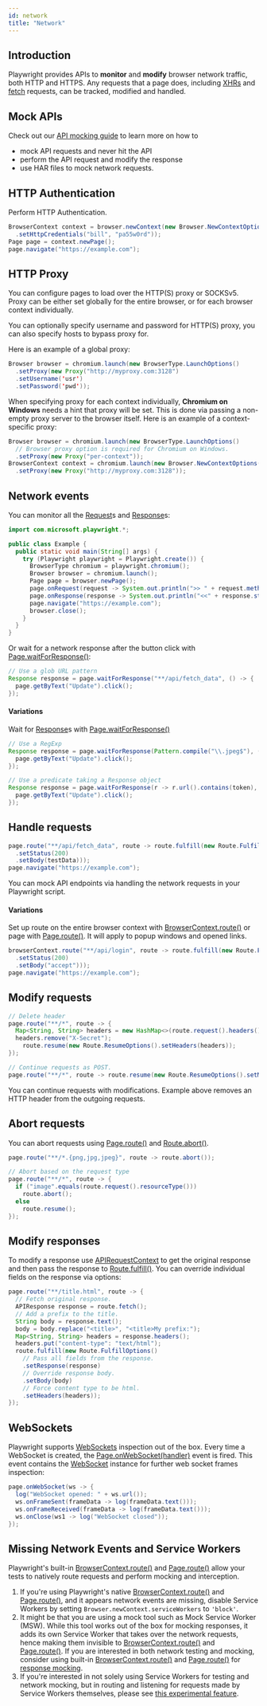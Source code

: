 ```yaml
---
id: network
title: "Network"
---
```


## Introduction

Playwright provides APIs to **monitor** and **modify** browser network traffic, both HTTP and HTTPS. Any requests that a page does, including [XHRs](https://developer.mozilla.org/en-US/docs/Web/API/XMLHttpRequest) and [fetch](https://developer.mozilla.org/en-US/docs/Web/API/Fetch_API) requests, can be tracked, modified and handled.

## Mock APIs

Check out our [API mocking guide](./mock.mdx) to learn more on how to 
- mock API requests and never hit the API
- perform the API request and modify the response
- use HAR files to mock network requests.

## HTTP Authentication

Perform HTTP Authentication.

```java
BrowserContext context = browser.newContext(new Browser.NewContextOptions()
  .setHttpCredentials("bill", "pa55w0rd"));
Page page = context.newPage();
page.navigate("https://example.com");
```

## HTTP Proxy

You can configure pages to load over the HTTP(S) proxy or SOCKSv5. Proxy can be either set globally for the entire browser, or for each browser context individually.

You can optionally specify username and password for HTTP(S) proxy, you can also specify hosts to bypass proxy for.

Here is an example of a global proxy:

```java
Browser browser = chromium.launch(new BrowserType.LaunchOptions()
  .setProxy(new Proxy("http://myproxy.com:3128")
  .setUsername('usr')
  .setPassword('pwd'));
```

When specifying proxy for each context individually, **Chromium on Windows** needs a hint that proxy will be set. This is done via passing a non-empty proxy server to the browser itself. Here is an example of a context-specific proxy:

```java
Browser browser = chromium.launch(new BrowserType.LaunchOptions()
  // Browser proxy option is required for Chromium on Windows.
  .setProxy(new Proxy("per-context"));
BrowserContext context = chromium.launch(new Browser.NewContextOptions()
  .setProxy(new Proxy("http://myproxy.com:3128"));
```

## Network events

You can monitor all the [Request]s and [Response]s:

```java
import com.microsoft.playwright.*;

public class Example {
  public static void main(String[] args) {
    try (Playwright playwright = Playwright.create()) {
      BrowserType chromium = playwright.chromium();
      Browser browser = chromium.launch();
      Page page = browser.newPage();
      page.onRequest(request -> System.out.println(">> " + request.method() + " " + request.url()));
      page.onResponse(response -> System.out.println("<<" + response.status() + " " + response.url()));
      page.navigate("https://example.com");
      browser.close();
    }
  }
}
```

Or wait for a network response after the button click with [Page.waitForResponse()](/api/class-page.mdx#page-wait-for-response):

```java
// Use a glob URL pattern
Response response = page.waitForResponse("**/api/fetch_data", () -> {
  page.getByText("Update").click();
});
```

#### Variations

Wait for [Response]s with [Page.waitForResponse()](/api/class-page.mdx#page-wait-for-response)

```java
// Use a RegExp
Response response = page.waitForResponse(Pattern.compile("\\.jpeg$"), () -> {
  page.getByText("Update").click();
});

// Use a predicate taking a Response object
Response response = page.waitForResponse(r -> r.url().contains(token), () -> {
  page.getByText("Update").click();
});
```

## Handle requests

```java
page.route("**/api/fetch_data", route -> route.fulfill(new Route.FulfillOptions()
  .setStatus(200)
  .setBody(testData)));
page.navigate("https://example.com");
```

You can mock API endpoints via handling the network requests in your Playwright script.

#### Variations

Set up route on the entire browser context with [BrowserContext.route()](/api/class-browsercontext.mdx#browser-context-route) or page with [Page.route()](/api/class-page.mdx#page-route). It will apply to popup windows and opened links.

```java
browserContext.route("**/api/login", route -> route.fulfill(new Route.FulfillOptions()
  .setStatus(200)
  .setBody("accept")));
page.navigate("https://example.com");
```

## Modify requests

```java
// Delete header
page.route("**/*", route -> {
  Map<String, String> headers = new HashMap<>(route.request().headers());
  headers.remove("X-Secret");
    route.resume(new Route.ResumeOptions().setHeaders(headers));
});

// Continue requests as POST.
page.route("**/*", route -> route.resume(new Route.ResumeOptions().setMethod("POST")));
```

You can continue requests with modifications. Example above removes an HTTP header from the outgoing requests.

## Abort requests

You can abort requests using [Page.route()](/api/class-page.mdx#page-route) and [Route.abort()](/api/class-route.mdx#route-abort).

```java
page.route("**/*.{png,jpg,jpeg}", route -> route.abort());

// Abort based on the request type
page.route("**/*", route -> {
  if ("image".equals(route.request().resourceType()))
    route.abort();
  else
    route.resume();
});
```

## Modify responses

To modify a response use [APIRequestContext] to get the original response and then pass the response to [Route.fulfill()](/api/class-route.mdx#route-fulfill). You can override individual fields on the response via options:

```java
page.route("**/title.html", route -> {
  // Fetch original response.
  APIResponse response = route.fetch();
  // Add a prefix to the title.
  String body = response.text();
  body = body.replace("<title>", "<title>My prefix:");
  Map<String, String> headers = response.headers();
  headers.put("content-type": "text/html");
  route.fulfill(new Route.FulfillOptions()
    // Pass all fields from the response.
    .setResponse(response)
    // Override response body.
    .setBody(body)
    // Force content type to be html.
    .setHeaders(headers));
});
```

## WebSockets

Playwright supports [WebSockets](https://developer.mozilla.org/en-US/docs/Web/API/WebSockets_API) inspection out of the box. Every time a WebSocket is created, the [Page.onWebSocket(handler)](/api/class-page.mdx#page-event-web-socket) event is fired. This event contains the [WebSocket] instance for further web socket frames inspection:

```java
page.onWebSocket(ws -> {
  log("WebSocket opened: " + ws.url());
  ws.onFrameSent(frameData -> log(frameData.text()));
  ws.onFrameReceived(frameData -> log(frameData.text()));
  ws.onClose(ws1 -> log("WebSocket closed"));
});
```

## Missing Network Events and Service Workers

Playwright's built-in [BrowserContext.route()](/api/class-browsercontext.mdx#browser-context-route) and [Page.route()](/api/class-page.mdx#page-route) allow your tests to natively route requests and perform mocking and interception.
1. If you're using Playwright's native [BrowserContext.route()](/api/class-browsercontext.mdx#browser-context-route) and [Page.route()](/api/class-page.mdx#page-route), and it appears network events are missing, disable Service Workers by setting `Browser.newContext.serviceWorkers` to `'block'`.
1. It might be that you are using a mock tool such as Mock Service Worker (MSW). While this tool works out of the box for mocking responses, it adds its own Service Worker that takes over the network requests, hence making them invisible to [BrowserContext.route()](/api/class-browsercontext.mdx#browser-context-route) and [Page.route()](/api/class-page.mdx#page-route). If you are interested in both network testing and mocking, consider using built-in [BrowserContext.route()](/api/class-browsercontext.mdx#browser-context-route) and [Page.route()](/api/class-page.mdx#page-route) for [response mocking](#handle-requests).
1. If you're interested in not solely using Service Workers for testing and network mocking, but in routing and listening for requests made by Service Workers themselves, please see [this experimental feature](https://github.com/microsoft/playwright/issues/15684).


[APIRequest]: /api/class-apirequest.mdx "APIRequest"
[APIRequestContext]: /api/class-apirequestcontext.mdx "APIRequestContext"
[APIResponse]: /api/class-apiresponse.mdx "APIResponse"
[APIResponseAssertions]: /api/class-apiresponseassertions.mdx "APIResponseAssertions"
[Browser]: /api/class-browser.mdx "Browser"
[BrowserContext]: /api/class-browsercontext.mdx "BrowserContext"
[BrowserType]: /api/class-browsertype.mdx "BrowserType"
[CDPSession]: /api/class-cdpsession.mdx "CDPSession"
[ConsoleMessage]: /api/class-consolemessage.mdx "ConsoleMessage"
[Dialog]: /api/class-dialog.mdx "Dialog"
[Download]: /api/class-download.mdx "Download"
[ElementHandle]: /api/class-elementhandle.mdx "ElementHandle"
[FileChooser]: /api/class-filechooser.mdx "FileChooser"
[FormData]: /api/class-formdata.mdx "FormData"
[Frame]: /api/class-frame.mdx "Frame"
[FrameLocator]: /api/class-framelocator.mdx "FrameLocator"
[JSHandle]: /api/class-jshandle.mdx "JSHandle"
[Keyboard]: /api/class-keyboard.mdx "Keyboard"
[Locator]: /api/class-locator.mdx "Locator"
[LocatorAssertions]: /api/class-locatorassertions.mdx "LocatorAssertions"
[Mouse]: /api/class-mouse.mdx "Mouse"
[Page]: /api/class-page.mdx "Page"
[PageAssertions]: /api/class-pageassertions.mdx "PageAssertions"
[Playwright]: /api/class-playwright.mdx "Playwright"
[PlaywrightAssertions]: /api/class-playwrightassertions.mdx "PlaywrightAssertions"
[PlaywrightException]: /api/class-playwrightexception.mdx "PlaywrightException"
[Request]: /api/class-request.mdx "Request"
[RequestOptions]: /api/class-requestoptions.mdx "RequestOptions"
[Response]: /api/class-response.mdx "Response"
[Route]: /api/class-route.mdx "Route"
[Selectors]: /api/class-selectors.mdx "Selectors"
[TimeoutError]: /api/class-timeouterror.mdx "TimeoutError"
[Touchscreen]: /api/class-touchscreen.mdx "Touchscreen"
[Tracing]: /api/class-tracing.mdx "Tracing"
[Video]: /api/class-video.mdx "Video"
[WebError]: /api/class-weberror.mdx "WebError"
[WebSocket]: /api/class-websocket.mdx "WebSocket"
[WebSocketFrame]: /api/class-websocketframe.mdx "WebSocketFrame"
[Worker]: /api/class-worker.mdx "Worker"
[Element]: https://developer.mozilla.org/en-US/docs/Web/API/element "Element"
[EvaluationArgument]: /evaluating.mdx#evaluation-argument "EvaluationArgument"
[Promise]: https://developer.mozilla.org/en-US/docs/Web/JavaScript/Reference/Global_Objects/Promise "Promise"
[iterator]: https://developer.mozilla.org/en-US/docs/Web/JavaScript/Reference/Iteration_protocols "Iterator"
[origin]: https://developer.mozilla.org/en-US/docs/Glossary/Origin "Origin"
[selector]: https://developer.mozilla.org/en-US/docs/Web/CSS/CSS_Selectors "selector"
[Serializable]: https://developer.mozilla.org/en-US/docs/Web/JavaScript/Reference/Global_Objects/JSON/stringify#Description "Serializable"
[UIEvent.detail]: https://developer.mozilla.org/en-US/docs/Web/API/UIEvent/detail "UIEvent.detail"
[UnixTime]: https://en.wikipedia.org/wiki/Unix_time "Unix Time"
[xpath]: https://developer.mozilla.org/en-US/docs/Web/XPath "xpath"

[boolean]: https://docs.oracle.com/javase/tutorial/java/nutsandbolts/datatypes.html "boolean"
[byte&#91;&#93;]: https://docs.oracle.com/javase/tutorial/java/nutsandbolts/datatypes.html "byte[]"
[Consumer]: https://docs.oracle.com/javase/8/docs/api/java/util/function/Consumer.html "Consumer"
[double]: https://docs.oracle.com/javase/tutorial/java/nutsandbolts/datatypes.html "double"
[InputStream]: https://docs.oracle.com/javase/8/docs/api/java/io/InputStream.html "InputStream"
[int]: https://docs.oracle.com/javase/tutorial/java/nutsandbolts/datatypes.html "int"
[JsonObject]: https://www.javadoc.io/doc/com.google.code.gson/gson/latest/com.google.gson/com/google/gson/JsonObject.html "JsonObject"
[List]: https://docs.oracle.com/javase/8/docs/api/java/util/List.html "List"
[Map]: https://docs.oracle.com/javase/8/docs/api/java/util/Map.html "Map"
[null]: https://docs.oracle.com/javase/specs/jls/se8/html/jls-3.html#jls-3.10.7 "null"
[Object]: https://docs.oracle.com/javase/8/docs/api/java/lang/Object.html "Object"
[Path]: https://docs.oracle.com/javase/8/docs/api/java/nio/file/Path.html "Path"
[Pattern]: https://docs.oracle.com/javase/8/docs/api/java/util/regex/Pattern.html "Pattern"
[Predicate]: https://docs.oracle.com/javase/8/docs/api/java/util/function/Predicate.html "Predicate"
[void]: https://docs.oracle.com/javase/tutorial/java/javaOO/methods.html "void"
[Runnable]: https://docs.oracle.com/javase/8/docs/api/java/lang/Runnable.html "Runnable"
[RuntimeException]: https://docs.oracle.com/javase/8/docs/api/java/lang/RuntimeException.html "RuntimeException"
[String]: https://docs.oracle.com/javase/8/docs/api/java/lang/String.html "String"

[all available image tags]: https://mcr.microsoft.com/en-us/product/playwright/java/about "all available image tags"
[Microsoft Artifact Registry]: https://mcr.microsoft.com/en-us/product/playwright/java/about "Microsoft Artifact Registry"
[Dockerfile.jammy]: https://github.com/microsoft/playwright-java/blob/main/utils/docker/Dockerfile.jammy "Dockerfile.jammy"
